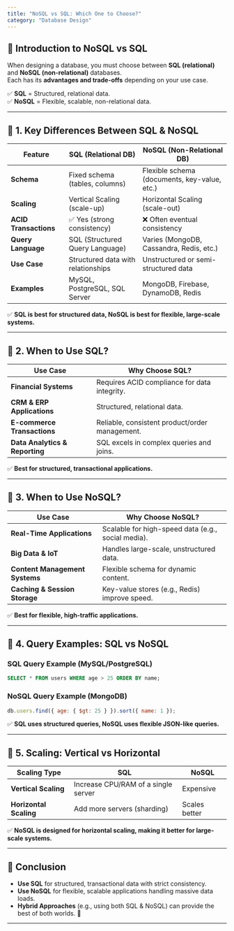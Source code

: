 ```yaml
---
title: "NoSQL vs SQL: Which One to Choose?"
category: "Database Design"
---
```


## 📌 Introduction to NoSQL vs SQL

When designing a database, you must choose between **SQL (relational)** and **NoSQL (non-relational)** databases.  
Each has its **advantages and trade-offs** depending on your use case.

✅ **SQL** = Structured, relational data.  
✅ **NoSQL** = Flexible, scalable, non-relational data.  

---

## 🔹 1. Key Differences Between SQL & NoSQL

| Feature | SQL (Relational DB) | NoSQL (Non-Relational DB) |
|---------|---------------------|---------------------------|
| **Schema** | Fixed schema (tables, columns) | Flexible schema (documents, key-value, etc.) |
| **Scaling** | Vertical Scaling (scale-up) | Horizontal Scaling (scale-out) |
| **ACID Transactions** | ✅ Yes (strong consistency) | ❌ Often eventual consistency |
| **Query Language** | SQL (Structured Query Language) | Varies (MongoDB, Cassandra, Redis, etc.) |
| **Use Case** | Structured data with relationships | Unstructured or semi-structured data |
| **Examples** | MySQL, PostgreSQL, SQL Server | MongoDB, Firebase, DynamoDB, Redis |

✅ **SQL is best for structured data, NoSQL is best for flexible, large-scale systems.**  

---

## 🔹 2. When to Use SQL?

| Use Case | Why Choose SQL? |
|----------|---------------|
| **Financial Systems** | Requires ACID compliance for data integrity. |
| **CRM & ERP Applications** | Structured, relational data. |
| **E-commerce Transactions** | Reliable, consistent product/order management. |
| **Data Analytics & Reporting** | SQL excels in complex queries and joins. |

✅ **Best for structured, transactional applications.**  

---

## 🔹 3. When to Use NoSQL?

| Use Case | Why Choose NoSQL? |
|----------|------------------|
| **Real-Time Applications** | Scalable for high-speed data (e.g., social media). |
| **Big Data & IoT** | Handles large-scale, unstructured data. |
| **Content Management Systems** | Flexible schema for dynamic content. |
| **Caching & Session Storage** | Key-value stores (e.g., Redis) improve speed. |

✅ **Best for flexible, high-traffic applications.**  

---

## 🔹 4. Query Examples: SQL vs NoSQL

### **SQL Query Example (MySQL/PostgreSQL)**
```sql
SELECT * FROM users WHERE age > 25 ORDER BY name;
```

### **NoSQL Query Example (MongoDB)**
```javascript
db.users.find({ age: { $gt: 25 } }).sort({ name: 1 });
```

✅ **SQL uses structured queries, NoSQL uses flexible JSON-like queries.**  

---

## 🔹 5. Scaling: Vertical vs Horizontal

| Scaling Type | SQL | NoSQL |
|-------------|-----|------|
| **Vertical Scaling** | Increase CPU/RAM of a single server | Expensive |
| **Horizontal Scaling** | Add more servers (sharding) | Scales better |

✅ **NoSQL is designed for horizontal scaling, making it better for large-scale systems.**  

---

## 📌 Conclusion

- **Use SQL** for structured, transactional data with strict consistency.  
- **Use NoSQL** for flexible, scalable applications handling massive data loads.  
- **Hybrid Approaches** (e.g., using both SQL & NoSQL) can provide the best of both worlds. 🚀  

---
